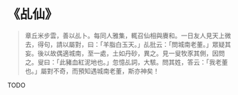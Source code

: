 # 《乩仙》

> 章丘米步雲，善以乩卜。每同人雅集，輒召仙相與賡和。一日友人見天上微去，得句，請以屬對，曰：「羊脂白玉天。」乩批云：「問城南老董。」眾疑其妄。後以故偶適城南，至一處，土如丹砂，異之。見一叟牧豕其側，因問之。叟曰：「此豬血紅泥地也。」忽憶乩詞，大駭。問其姓，答云：「我老董也。」屬對不奇，而預知遇城南老董，斯亦神矣！

TODO

